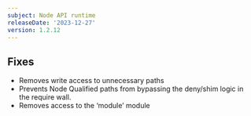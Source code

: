 ```yaml
---
subject: Node API runtime
releaseDate: '2023-12-27'
version: 1.2.12
---
```


## Fixes

* Removes write access to unnecessary paths
* Prevents Node Qualified paths from bypassing the deny/shim logic in the require wall.
* Removes access to the ‘module’ module
